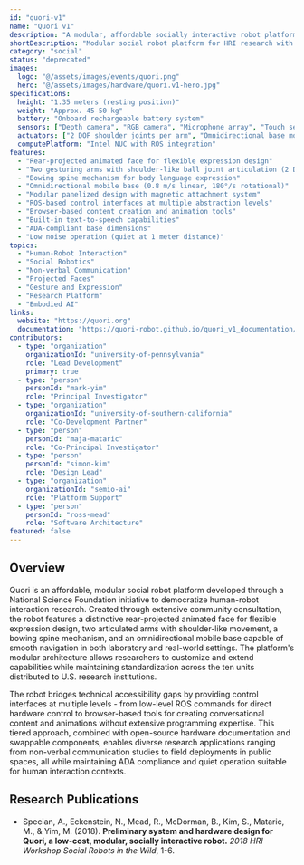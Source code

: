 ```yaml
---
id: "quori-v1"
name: "Quori v1"
description: "A modular, affordable socially interactive robot platform developed for enabling human-robot interaction research. Features an expressive projected face, gesturing arms with shoulder-like articulation, flexible spine, and omnidirectional mobility."
shortDescription: "Modular social robot platform for HRI research with projected face and expressive gestures"
category: "social"
status: "deprecated"
images:
  logo: "@/assets/images/events/quori.png"
  hero: "@/assets/images/hardware/quori.v1-hero.jpg"
specifications:
  height: "1.35 meters (resting position)"
  weight: "Approx. 45-50 kg"
  battery: "Onboard rechargeable battery system"
  sensors: ["Depth camera", "RGB camera", "Microphone array", "Touch sensors", "Proximity sensors"]
  actuators: ["2 DOF shoulder joints per arm", "Omnidirectional base motors", "Spine articulation motors", "Turret rotation motor"]
  computePlatform: "Intel NUC with ROS integration"
features:
  - "Rear-projected animated face for flexible expression design"
  - "Two gesturing arms with shoulder-like ball joint articulation (2 DOF each)"
  - "Bowing spine mechanism for body language expression"
  - "Omnidirectional mobile base (0.8 m/s linear, 180°/s rotational)"
  - "Modular panelized design with magnetic attachment system"
  - "ROS-based control interfaces at multiple abstraction levels"
  - "Browser-based content creation and animation tools"
  - "Built-in text-to-speech capabilities"
  - "ADA-compliant base dimensions"
  - "Low noise operation (quiet at 1 meter distance)"
topics:
  - "Human-Robot Interaction"
  - "Social Robotics"
  - "Non-verbal Communication"
  - "Projected Faces"
  - "Gesture and Expression"
  - "Research Platform"
  - "Embodied AI"
links:
  website: "https://quori.org"
  documentation: "https://quori-robot.github.io/quori_v1_documentation/"
contributors:
  - type: "organization"
    organizationId: "university-of-pennsylvania"
    role: "Lead Development"
    primary: true
  - type: "person"
    personId: "mark-yim"
    role: "Principal Investigator"
  - type: "organization"
    organizationId: "university-of-southern-california"
    role: "Co-Development Partner"
  - type: "person"
    personId: "maja-mataric"
    role: "Co-Principal Investigator"
  - type: "person"
    personId: "simon-kim"
    role: "Design Lead"
  - type: "organization"
    organizationId: "semio-ai"
    role: "Platform Support"
  - type: "person"
    personId: "ross-mead"
    role: "Software Architecture"
featured: false
---
```


## Overview

Quori is an affordable, modular social robot platform developed through a National Science Foundation initiative to democratize human-robot interaction research. Created through extensive community consultation, the robot features a distinctive rear-projected animated face for flexible expression design, two articulated arms with shoulder-like movement, a bowing spine mechanism, and an omnidirectional mobile base capable of smooth navigation in both laboratory and real-world settings. The platform's modular architecture allows researchers to customize and extend capabilities while maintaining standardization across the ten units distributed to U.S. research institutions.

The robot bridges technical accessibility gaps by providing control interfaces at multiple levels - from low-level ROS commands for direct hardware control to browser-based tools for creating conversational content and animations without extensive programming expertise. This tiered approach, combined with open-source hardware documentation and swappable components, enables diverse research applications ranging from non-verbal communication studies to field deployments in public spaces, all while maintaining ADA compliance and quiet operation suitable for human interaction contexts.

## Research Publications

- Specian, A., Eckenstein, N., Mead, R., McDorman, B., Kim, S., Mataric, M., & Yim, M. (2018). **Preliminary system and hardware design for Quori, a low-cost, modular, socially interactive robot.** *2018 HRI Workshop Social Robots in the Wild*, 1-6.
